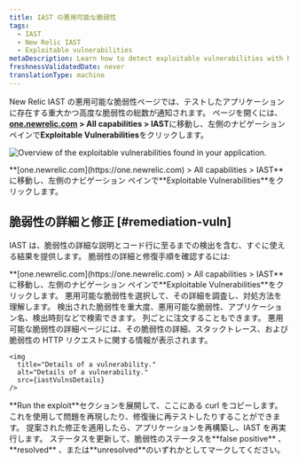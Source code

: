 ```yaml
---
title: IAST の悪用可能な脆弱性
tags:
  - IAST
  - New Relic IAST
  - Exploitable vulnerabilities
metaDescription: Learn how to detect exploitable vulnerabilities with New Relic IAST.
freshnessValidatedDate: never
translationType: machine
---
```




New Relic IAST の悪用可能な脆弱性ページでは、テストしたアプリケーションに存在する重大かつ高度な脆弱性の総数が通知されます。 ページを開くには、 <DNT>**[one.newrelic.com](https://one.newrelic.com) > All capabilities > IAST**</DNT>に移動し、左側のナビゲーション ペインで<DNT>**Exploitable Vulnerabilities**</DNT>をクリックします。

<img
  title="Overview of the exploitable vulnerabilities found in your application."
  alt="Overview of the exploitable vulnerabilities found in your application."
  src={iastExplVulns}
/>

<figcaption>
  <DNT>**[one.newrelic.com](https://one.newrelic.com) > All capabilities > IAST**</DNT>に移動し、左側のナビゲーション ペインで<DNT>**Exploitable Vulnerabilities**</DNT>をクリックします。
</figcaption>

## 脆弱性の詳細と修正 [#remediation-vuln]

IAST は、脆弱性の詳細な説明とコード行に至るまでの検出を含む、すぐに使える結果を提供します。 脆弱性の詳細と修復手順を確認するには:

<Steps>
  <Step>
    <DNT>**[one.newrelic.com](https://one.newrelic.com) > All capabilities > IAST**</DNT>に移動し、左側のナビゲーション ペインで<DNT>**Exploitable Vulnerabilities**</DNT>をクリックします。  

  </Step>

  <Step>
    悪用可能な脆弱性を選択して、その詳細を調査し、対処方法を理解します。 検出された脆弱性を重大度、悪用可能な脆弱性、アプリケーション名、検出時刻などで検索できます。 列ごとに注文することもできます。 悪用可能な脆弱性の詳細ページには、その脆弱性の詳細、スタックトレース、および脆弱性の HTTP リクエストに関する情報が表示されます。

    <img
      title="Details of a vulnerability."
      alt="Details of a vulnerability."
      src={iastVulnsDetails}
    />
  </Step>

  <Step>
    <DNT>**Run the exploit**</DNT>セクションを展開して、ここにある curl をコピーします。 これを使用して問題を再現したり、修復後に再テストしたりすることができます。  

  </Step>

  <Step>
    提案された修正を適用したら、アプリケーションを再構築し、IAST を再実行します。  

  </Step>

  <Step>
    ステータスを更新して、脆弱性のステータスを<DNT>**false positive**</DNT> 、 <DNT>**resolved**</DNT> 、または<DNT>**unresolved**</DNT>のいずれかとしてマークしてください。  

  </Step>
</Steps>
